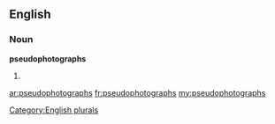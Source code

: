 ==English==

===Noun===
'''pseudophotographs'''

# {{plural of|[[pseudophotograph]]}}

[[Category:English plurals]]

[[ar:pseudophotographs]]
[[fr:pseudophotographs]]
[[my:pseudophotographs]]